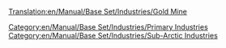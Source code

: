 [[Translation:en/Manual/Base Set/Industries/Gold Mine]]

{{en/Manual/Base Set/Industries/Industries|image=en/Manual/Base Set/Industries/Goldmine.png
|name=Gold Mine
|climates=[[en/Manual/Climates]]
|accepts=Nothing
|produces=[[en/Manual/Base Set/Cargos/Gold]]
|notes=Not present in other [[en/Manual/Climates]]
}}

{{en/Manual/Base Set/Industries/Navbox Industries}}

[[Category:en/Manual/Base Set/Industries/Primary Industries]]
[[Category:en/Manual/Base Set/Industries/Sub-Arctic Industries]]